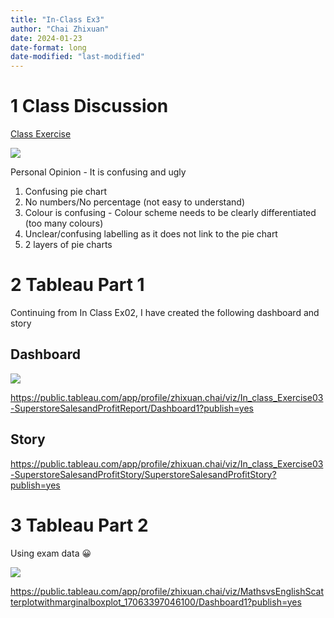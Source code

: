 ```yaml
---
title: "In-Class Ex3"
author: "Chai Zhixuan"
date: 2024-01-23
date-format: long
date-modified: "last-modified"
---
```


# 1 Class Discussion

[Class Exercise](https://drive.google.com/file/d/17tETrT7AFar3YUuooWwqgGdIYhmFpaOm/view)

![](images/1.PNG)

::: callout-note
Personal Opinion - It is confusing and ugly

1.  Confusing pie chart
2.  No numbers/No percentage (not easy to understand)
3.  Colour is confusing - Colour scheme needs to be clearly differentiated (too many colours)
4.  Unclear/confusing labelling as it does not link to the pie chart
5.  2 layers of pie charts
:::

# 2 Tableau Part 1

Continuing from In Class Ex02, I have created the following dashboard and story

## Dashboard

![](images/2.PNG)

<https://public.tableau.com/app/profile/zhixuan.chai/viz/In_class_Exercise03-SuperstoreSalesandProfitReport/Dashboard1?publish=yes>

## Story

<https://public.tableau.com/app/profile/zhixuan.chai/viz/In_class_Exercise03-SuperstoreSalesandProfitStory/SuperstoreSalesandProfitStory?publish=yes>

# 3 Tableau Part 2

Using exam data 😀

![](images/21.PNG)

[https://public.tableau.com/app/profile/zhixuan.chai/viz/MathsvsEnglishScatterplotwithmarginalboxplot_17063397046100/Dashboard1?publish=yes](https://public.tableau.com/app/profile/zhixuan.chai/viz/MathsvsEnglishScatterplotwithmarginalboxplot_17063397046100/Dashboard1?publish=yeshttps://public.tableau.com/app/profile/zhixuan.chai/viz/MathsvsEnglishScatterplotwithmarginalboxplot_17063397046100/Dashboard1?publish=yes)
